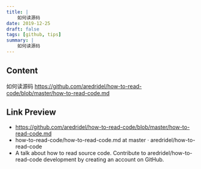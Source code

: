 ```yaml
---
title: |
    如何读源码
date: 2019-12-25
draft: false
tags: [github, tips]
summary: |
    如何读源码
---
```


## Content

如何读源码
https://github.com/aredridel/how-to-read-code/blob/master/how-to-read-code.md

## Link Preview

- https://github.com/aredridel/how-to-read-code/blob/master/how-to-read-code.md
- how-to-read-code/how-to-read-code.md at master · aredridel/how-to-read-code
- A talk about how to read source code. Contribute to aredridel/how-to-read-code development by creating an account on GitHub.
